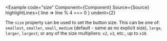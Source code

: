 
<Example
  code="size"
  Component={Component}
  Source={Source}
  highlightLines={ line => line % 4 === 0 }
  undent={2}
>
  The `size` property can be used to set the button size. This can be one of:
  `smallest`, `smaller`, `small`, `medium` (default - same as no explicit
  size), `large`, `larger`, `largest`; or any of the size multipliers: `x2`,
  `x3`, etc., up to `x10`.
</Example>

